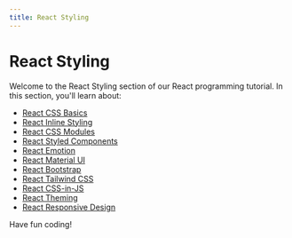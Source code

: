 ```yaml
---
title: React Styling
---
```


# React Styling

Welcome to the React Styling section of our React programming tutorial. In this section, you'll learn about:

- [React CSS Basics](./0-react-css-basics.mdx)
- [React Inline Styling](./1-react-inline-styling.mdx)
- [React CSS Modules](./2-react-css-modules.mdx)
- [React Styled Components](./3-react-styled-components.mdx)
- [React Emotion](./4-react-emotion.mdx)
- [React Material UI](./5-react-material-ui.mdx)
- [React Bootstrap](./6-react-bootstrap.mdx)
- [React Tailwind CSS](./7-react-tailwind-css.mdx)
- [React CSS-in-JS](./8-react-css-in-js.mdx)
- [React Theming](./9-react-theming.mdx)
- [React Responsive Design](./10-react-responsive-design.mdx)

Have fun coding!